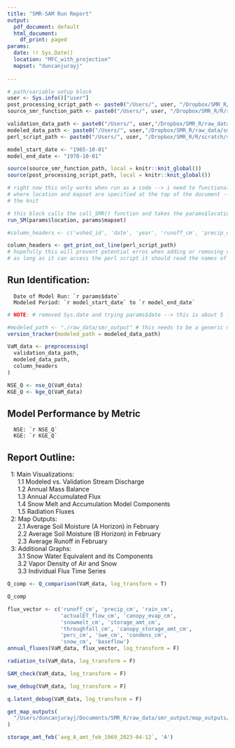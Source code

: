```yaml
---
title: "SMR-SAM Run Report"
output:
  pdf_document: default
  html_document:
    df_print: paged
params:
  date: !r Sys.Date()
  location: "MFC_with_projection"
  mapset: "duncanjurayj"
  
---
```


``` r
# path/variable setup block
user <- Sys.info()["user"]
post_processing_script_path <- paste0("/Users/", user, "/Dropbox/SMR_R/R/scratch/functional_PP.R")
source_smr_function_path <- paste0("/Users/", user, "/Dropbox/SMR_R/R/scratch/source_SMR_function.R")

validation_data_path <- paste0("/Users/", user,"/Dropbox/SMR_R/raw_data/discharge_historical/USGSdischarge.csv")
modeled_data_path <- paste0("/Users/", user,"/Dropbox/SMR_R/raw_data/smr_output/MFC_mass_balance_79.csv")
perl_script_path <- paste0("/Users/", user, "/Dropbox/SMR_R/R/scratch/smr_buildup.pl")

model_start_date <- "1965-10-01"
model_end_date <- "1970-10-01"
```

```r
source(source_smr_function_path, local = knitr::knit_global())
source(post_processing_script_path, local = knitr::knit_global())

# right now this only works when run as a code --> i need to functionalize source_SMR and turn this into a parameterized report
# where location and mapset are specified at the top of the document --> right now they are readlin() inputs in the source_SMR script and that gets skipped during 
# the knit

```

``` r
# this block calls the call_SMR() function and takes the params$location and params$mapset as the location and mapset
run_SM(params$location, params$mapset)
```

```r

#column_headers <- c('wshed_id', 'date', 'year', 'runoff_cm', 'precip_cm', 'rain_cm', 'actualET_flow_cm', 'canopy_evap_cm', 'snowmelt_cm', 'storage_amt_cm', 'throughfall_cm', 'canopy_storage_amt_cm', 'perc_cm', 'Q', 'swe_cm', 'condens_cm', 'snow_cm', 'baseflow', 'srad', 'latent', 'sensible', 'lw', 'q_rain_ground', 'q_total', 'ice_content', 'liquid_water', 'refreeze', 'vap_d_air', 'vap_d_snow', 'u_surface', 'empty') # this should be based on the line in the perl script writing them out so we don't have to worry about changing it

column_headers <- get_print_out_line(perl_script_path) 
# hopefully this will prevent potential erros when adding or removing variables because
# as long as it can access the perl script it should read the names of the outgoing variables

```

## Run Identification:

      Date of Model Run: `r params$date` 
      Modeled Period: `r model_start_date` to `r model_end_date`

```r

# NOTE: # removed Sys.date and trying params$date --> this is about 5 lines above

#modeled_path <- "./raw_data/smr_output" # this needs to be a generic name eventually
version_tracker(modeled_path = modeled_data_path)
```

```r
VaM_data <- preprocessing(
  validation_data_path,
  modeled_data_path,
  column_headers
)
```

```r

NSE_Q <- nse_Q(VaM_data)
KGE_Q <- kge_Q(VaM_data)

```

## Model Performance by Metric

      NSE: `r NSE_Q`
      KGE: `r KGE_Q`

## Report Outline:

|   1: Main Visualizations:
|       1.1 Modeled vs. Validation Stream Discharge
|       1.2 Annual Mass Balance
|       1.3 Annual Accumulated Flux
|       1.4 Snow Melt and Accumulation Model Components
|       1.5 Radiation Fluxes

|   2: Map Outputs:
|       2.1 Average Soil Moisture (A Horizon) in February
|       2.2 Average Soil Moisture (B Horizon) in February
|       2.3 Average Runoff in February

|   3: Additional Graphs:
|       3.1 Snow Water Equivalent and its Components
|       3.2 Vapor Density of Air and Snow
|       3.3 Individual Flux Time Series

\newpage

```r
Q_comp <- Q_comparison(VaM_data, log_transform = T)
```

```r
Q_comp
```

```r
flux_vector <- c('runoff_cm', 'precip_cm', 'rain_cm', 
                 'actualET_flow_cm', 'canopy_evap_cm', 
                 'snowmelt_cm', 'storage_amt_cm', 
                 'throughfall_cm', 'canopy_storage_amt_cm', 
                 'perc_cm', 'swe_cm', 'condens_cm', 
                 'snow_cm', 'baseflow')
annual_fluxes(VaM_data, flux_vector, log_transform = F)
```

```r
radiation_ts(VaM_data, log_transform = F)
```

```r
SAM_check(VaM_data, log_transform = F)
```

```r
swe_debug(VaM_data, log_transform = F)
```

```r
q.latent_debug(VaM_data, log_transform = F)
```

```r
get_map_outputs(
  "/Users/duncanjurayj/Documents/SMR_R/raw_data/smr_output/map_outputs/feb_outputs"
)
```

```r
storage_amt_feb(`avg_A_amt_feb_1969_2023-04-12`, 'A')
```
